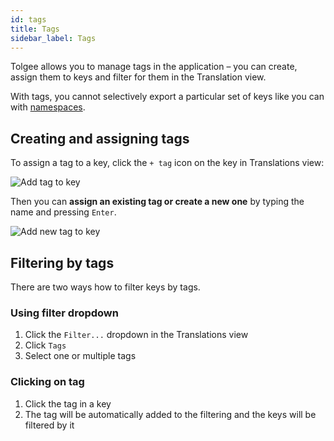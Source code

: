 ---
id: tags
title: Tags
sidebar_label: Tags
---

Tolgee allows you to manage tags in the application – you can create, assign them to keys and filter for them in the Translation view.

With tags, you cannot selectively export a particular set of keys like you can with [namespaces](namespaces).

## Creating and assigning tags

To assign a tag to a key, click the `+ tag` icon on the key in Translations view:

![Add tag to key](/img/docs/platform/key_add_tag.png)

Then you can **assign an existing tag or create a new one** by typing the name and pressing `Enter`.

![Add new tag to key](/img/docs/platform/key_add_new_tag.png)


## Filtering by tags

There are two ways how to filter keys by tags.

### Using filter dropdown

1. Click the `Filter...` dropdown in the Translations view
2. Click `Tags`
3. Select one or multiple tags

### Clicking on tag

1. Click the tag in a key
2. The tag will be automatically added to the filtering and the keys will be filtered by it